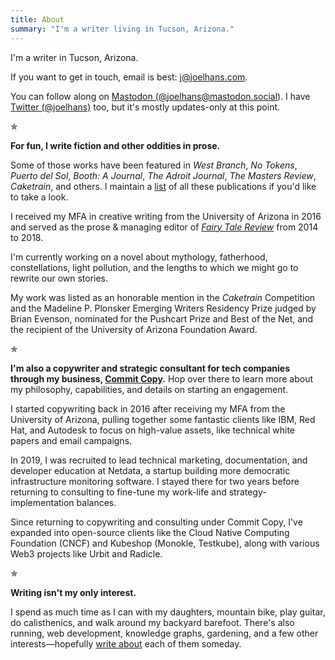 ```yaml
---
title: About
summary: "I'm a writer living in Tucson, Arizona."
---
```


I'm a writer in Tucson, Arizona.

If you want to get in touch, email is best: [j@joelhans.com](mailto:j@joelhans.com).

You can follow along on <a rel="me" target="_blank" href="https://mastodon.social/@joelhans">Mastodon (@joelhans@mastodon.social)</a>. I
have [Twitter (@joelhans)](https://twitter.com/joelhans) too, but it's mostly updates-only at this point.

&#10031;

**For fun, I write fiction and other oddities in prose.**

Some of those works have been featured in _West Branch_, _No Tokens_, _Puerto del Sol_, _Booth: A Journal_, _The Adroit
Journal_, _The Masters Review_, _Caketrain_, and others. I maintain a [list](/fiction) of all these publications if
you'd like to take a look.

I received my MFA in creative writing from the University of Arizona in 2016 and served as the prose &amp; managing
editor of [*Fairy Tale Review*](https://fairytalereview.com) from 2014 to 2018.

I'm currently working on a novel about mythology, fatherhood, constellations, light pollution, and the lengths to which
we might go to rewrite our own stories.

My work was listed as an honorable mention in the *Caketrain* Competition and the Madeline P. Plonsker Emerging Writers
Residency Prize judged by Brian Evenson, nominated for the Pushcart Prize and Best of the Net, and the recipient of the
University of Arizona Foundation Award.

&#10031;

**I'm also a copywriter and strategic consultant for tech companies through my business, [Commit
Copy](https://commitcopy.com).** Hop over there to learn more about my philosophy, capabilities, and details on starting
an engagement.

I started copywriting back in 2016 after receiving my MFA from the University of Arizona, pulling together some
fantastic clients like IBM, Red Hat, and Autodesk to focus on high-value assets, like technical white papers and email
campaigns.

In 2019, I was recruited to lead technical marketing, documentation, and developer education at Netdata, a startup
building more democratic infrastructure monitoring software. I stayed there for two years before returning to consulting
to fine-tune my work-life and strategy-implementation balances.

Since returning to copywriting and consulting under Commit Copy, I've expanded into open-source clients like the Cloud
Native Computing Foundation (CNCF) and Kubeshop (Monokle, Testkube), along with various Web3 projects like Urbit and
Radicle.

&#10031;

**Writing isn't my only interest.**

I spend as much time as I can with my daughters, mountain bike, play guitar, do calisthenics, and walk around my
backyard barefoot. There's also running, web development, knowledge graphs, gardening, and a few other
interests&mdash;hopefully [write about](/articles/) each of them someday.
